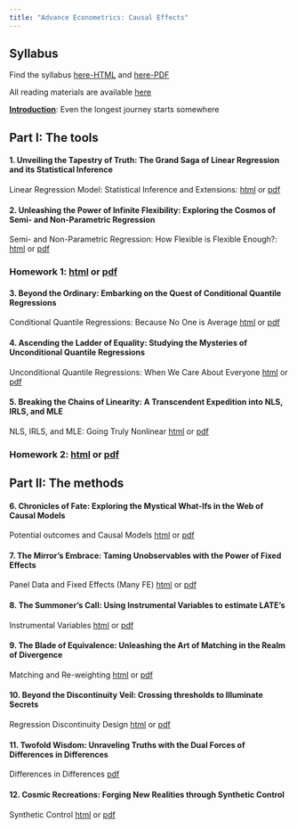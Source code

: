 ```yaml
---
title: "Advance Econometrics: Causal Effects"
---
```


## Syllabus

Find the syllabus [here-HTML](syllabus.qmd) and [here-PDF](syllabus.pdf) 

All reading materials are available [here](https://github.com/riosavila/madvclass)

[**Introduction**](01Introduction.qmd): Even the longest journey starts somewhere

## Part I: The tools

#### 1. Unveiling the Tapestry of Truth: The Grand Saga of Linear Regression and its Statistical Inference
   
   Linear Regression Model: Statistical Inference and Extensions: [html](02OLS.html) or [pdf](02OLS.pdf)

#### 2. Unleashing the Power of Infinite Flexibility: Exploring the Cosmos of Semi- and Non-Parametric Regression
   
   Semi- and Non-Parametric Regression: How Flexible is Flexible Enough?: [html](03par_spar_npar.html) or [pdf](03par_spar_npar.pdf)

### Homework 1: [html](Homework1.qmd) or [pdf](Homework1.pdf)

#### 3. Beyond the Ordinary: Embarking on the Quest of Conditional Quantile Regressions
   
   Conditional Quantile Regressions: Because No One is Average [html](04cqreg.html) or [pdf](04cqreg.pdf)

#### 4. Ascending the Ladder of Equality: Studying the Mysteries of Unconditional Quantile Regressions
   
   Unconditional Quantile Regressions: When We Care About Everyone [html](05uqreg.html) or [pdf](05uqreg.pdf)

#### 5. Breaking the Chains of Linearity: A Transcendent Expedition into NLS, IRLS, and MLE
   
   NLS, IRLS, and MLE: Going Truly Nonlinear [html](06nlreg.html) or [pdf](06nlreg.pdf)

### Homework 2: [html](Homework2.qmd) or [pdf](Homework2.pdf)

## Part II: The methods

#### 6. Chronicles of Fate: Exploring the Mystical What-Ifs in the Web of Causal Models
   
   Potential outcomes and Causal Models [html](07po_ci.html) or [pdf](07po_ci.pdf)

#### 7. The Mirror's Embrace: Taming Unobservables with the Power of Fixed Effects
   
   Panel Data and Fixed Effects (Many FE) [html](08panel_FE.html) or [pdf](08panel_FE.pdf)

#### 8. The Summoner's Call: Using Instrumental Variables to estimate LATE's
   
   Instrumental Variables [html](09iv.html) or [pdf](09iv.pdf)

#### 9. The Blade of Equivalence: Unleashing the Art of Matching in the Realm of Divergence
   
   Matching and Re-weighting [html](10matching.html) or [pdf](10matching.pdf)   

#### 10. Beyond the Discontinuity Veil: Crossing thresholds to Illuminate Secrets
   
   Regression Discontinuity Design [html](11rdd.html) or [pdf](11rdd.pdf)

#### 11. Twofold Wisdom: Unraveling Truths with the Dual Forces of Differences in Differences
   
   Differences in Differences [pdf](resources/DRDID_CSDID.pdf)      

#### 12. Cosmic Recreations: Forging New Realities through Synthetic Control 
   
   Synthetic Control [html](13SC.html) or [pdf](13SC.pdf)      